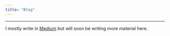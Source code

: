 ```yaml
---
title: "Blog"
---
```

***

I mostly write in [Medium](https://medium.com/@engineoutcompletely) but will soon be writing more material here. 